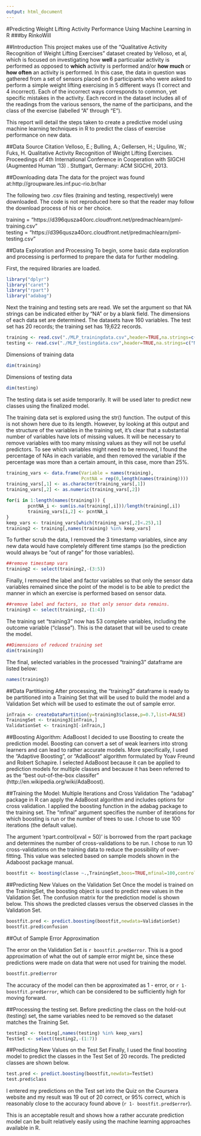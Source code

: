 ---
output: html_document
---

#Predicting Weight Lifting Activity Performance Using Machine Learning in R
###by RinkoWill

##Introduction
This project makes use of the "Qualitative Activity Recognition of Weight Lifting Exercises" dataset created by Velloso, et al, which is focused on investigating how **well** a particualar activity is performed as opposed to **which** activity is performed and/or **how much** or **how often** an activity is performed. In this case, the data in question was gathered from a set of sensors placed on 6 participants who were asked to perform a simple weight lifting exercising in 5 different ways (1 correct and 4 incorrect). Each of the incorrect ways corresponds to common, yet specific mistakes in the activity. Each record in the dataset includes all of the readings from the various sensors, the name of the participans, and the class of the exercise (labelled "A" through "E").

This report will detail the steps taken to create a predictive model using machine learning techniques in R to predict the class of exercise performance on new data. 

##Data Source Citation
Velloso, E.; Bulling, A.; Gellersen, H.; Ugulino, W.; Fuks, H. Qualitative Activity Recognition of Weight Lifting Exercises. Proceedings of 4th International Conference in Cooperation with SIGCHI (Augmented Human '13) . Stuttgart, Germany: ACM SIGCHI, 2013.

##Downloading data
The data for the project was found at:http://groupware.les.inf.puc-rio.br/har

The following two .csv files (training and testing, respectively) were downloaded. The code is not reproduced here so that the reader may follow the download process of his or her choice.

training = "https://d396qusza40orc.cloudfront.net/predmachlearn/pml-training.csv"  
testing = "https://d396qusza40orc.cloudfront.net/predmachlearn/pml-testing.csv"


##Data Exploration and Processing
To begin, some basic data exploration and processing is performed to prepare the data for further modeling.

First, the required libraries are loaded.
```{r message=FALSE}
library("dplyr")
library("caret")
library("rpart")
library("adabag")
```

Next the training and testing sets are read. We set the argument so that NA strings can be  indicated either by "NA" or by a blank field. The dimensions of each data set are determined. The datasets have 160 variables. The test set has 20 records; the training set has 19,622 records.

```{r}
training <- read.csv("./MLP_trainingdata.csv",header=TRUE,na.strings=c("NA",""))
testing <- read.csv("./MLP_testingdata.csv",header=TRUE,na.strings=c("NA",""))
```
Dimensions of training data
```{r}
dim(training)
```
Dimensions of testing data
```{r}
dim(testing)
```

The testing data is set aside temporarily. It will be used later to predict new classes using the finalized model.

The training data set is explored using the str() function. The output of this is not shown here due to its length. However, by looking at this output and the structure of the variables in the training set, it's clear that a substantial number of variables have lots of missing values. It will be necessary to remove variables with too many missing values as they will not be useful predictors. To see which variables might need to be removed, I found the percentage of NAs in each variable, and then removed the variable if the percentage was more than a certain amount, in this case, more than 25%.

```{r}
training_vars <- data.frame(Variable = names(training),
                            PcntNA = rep(0,length(names(training))))
training_vars[,1] <- as.character(training_vars[,1])
training_vars[,2] <- as.numeric(training_vars[,2])

for(i in 1:length(names(training))) {
        pcntNA_i <- sum(is.na(training[,i]))/length(training[,i])
        training_vars[i,2] <- pcntNA_i
}
keep_vars <- training_vars[which(training_vars[,2]<.25),1]
training2 <- training[,names(training) %in% keep_vars]
```

To further scrub the data, I removed the 3 timestamp variables, since any new data would have completely different time stamps (so the prediction would always be "out of range" for those variables).

```{r}
##remove timestamp vars
training2 <- select(training2,-(3:5))
```

Finally, I removed the label and factor variables so that only the sensor data variables remained since the point of the model is to be able to predict the manner in which an exercise is performed based on sensor data.

```{r}
##remove label and factors, so that only sensor data remains.
training3 <- select(training2,-(1:4))
```

The training set "training3" now has 53 complete variables, including the outcome variable ("classe"). This is the dataset that will be used to create the model. 
```{r}
##Dimensions of reduced training set
dim(training3)
```
The final, selected variables in the processed "training3" dataframe are listed below:
```{r}
names(training3)
```

##Data Partitioning
After processing, the "training3" dataframe is ready to be partitioned into a Training Set that will be used to build the model and a Validation Set which will be used to estimate the out of sample error.

```{r}
inTrain <- createDataPartition(y=training3$classe,p=0.7,list=FALSE)
TrainingSet <- training3[inTrain,]
ValidationSet <- training3[-inTrain,]
```

##Boosting Algorithm: AdaBoost
I decided to use Boosting to create the prediction model. Boosting can convert a set of weak learners into strong learners and can lead to rather accurate models. More specifically, I used the "Adaptive Boosting", or "AdaBoost" algorithm formulated by Yoav Freund and Robert Schapire. I selected AdaBoost because it can be applied to prediction models for multiple classes and because it has been referred to as the "best out-of-the-box classifer" (http://en.wikipedia.org/wiki/AdaBoost).

##Training the Model: Multiple Iterations and Cross Validation
The "adabag" package in R can apply the AdaBoost algorithm and includes options for cross validation. I applied the boosting function in the adabag package to the training set. The "mfinal" argument specifies the number of iterations for which boosting is run or the number of trees to use. I chose to use 100 iterations (the default value). 

The argument 'rpart.control(xval = 50)' is borrowed from the rpart package and determines the number of cross-validations to be run. I chose to run 10 cross-validations on the training data to reduce the possibility of over-fitting. This value was selected based on sample models shown in the Adaboost package manual.

```{r cache=TRUE}
boostfit <- boosting(classe ~.,TrainingSet,boos=TRUE,mfinal=100,control=rpart.control(xval=10))
```

##Predicting New Values on the Validation Set
Once the model is trained on the TrainingSet, the boosting object is used to predict new values in the Validation Set. The confusion matrix for the prediction model is shown below. This shows the predicted classes versus the observed classes in the Validation Set. 

```{r}
boostfit.pred <- predict.boosting(boostfit,newdata=ValidationSet)
boostfit.pred$confusion
```

##Out of Sample Error Approximation

The error on the Validation Set is `r boostfit.pred$error`. This is a good approximation of what the out of sample error might be, since these predictions were made on data that were not used for training the model.

```{r}
boostfit.pred$error
```

The accuracy of the model can then be approximated as 1 - error, or `r 1-boostfit.pred$error`, which can be considered to be sufficiently high for moving forward.

##Processing the testing set.
Before predicting the class on the hold-out (testing) set, the same variables need to be removed so the dataset matches the Training Set.

```{r}
testing2 <- testing[,names(testing) %in% keep_vars]
TestSet <- select(testing2,-(1:7))
```

##Predicting New Values on the Test Set
Finally, I used the final boosting model to predict the classes in the Test Set of 20 records. The predicted classes are shown below.

```{r}
test.pred <- predict.boosting(boostfit,newdata=TestSet)
test.pred$class
```

I entered my predictions on the Test set into the Quiz on the Coursera website and my result was 19 out of 20 correct, or 95% correct, which is reasonably close to the accuracy found above (`r 1- boostfit.pred$error`).

This is an acceptable result and shows how a rather accurate prediction model can be built relatively easily using the machine learning approaches available in R.



